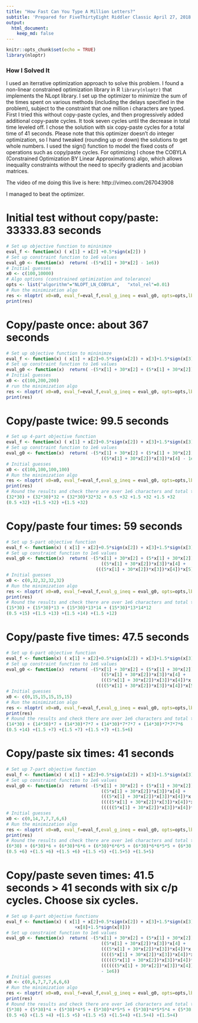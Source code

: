 ```yaml
---
title: "How Fast Can You Type A Million Letters?"
subtitle: 'Prepared for FiveThirtyEight Riddler Classic April 27, 2018'
output:
  html_document:
    keep_md: false
---
```


```r
knitr::opts_chunk$set(echo = TRUE)
library(nloptr)
```

### How I Solved It
I used an iterrative optimization approach to solve this problem.  I found a non-linear constrained optimization library in R `library(nloptr)` that implements the NLopt library. I set up the optimizer to minimize the sum of the times spent on various methods (including the delays specified in the problem), subject to the constraint that one million i characters are typed.  First I tried this without copy-paste cycles, and then progressively added additional copy-paste cycles.  It took seven cycles until the decrease in total time leveled off.  I chose the solution with six copy-paste cycles for a total time of 41 seconds.   Please note that this optimizer doesn't do integer optimization, so I hand tweaked (rounding up or down) the solutions to get whole numbers.  I used the sign() function to model the fixed costs of operations such as copy/paste cycles. For optimizing I chose the COBYLA (Constrained Optimization BY Linear Approximations) algo, which allows inequality constraints without the need to specify gradients and jacobian matrices.



The video of me doing this live is here: http://vimeo.com/267043908

I managed to beat the optimizer.

# Initial test without copy/paste: 33333.83 seconds
```r
# Set up objective function to mininimze
eval_f <- function(x) ( x[1] + x[2] +0.5*sign(x[2]) )
# Set up constraint function to 1e6 values
eval_g0 <- function(x)  return( -(5*x[1] + 30*x[2] - 1e6))
# Initial guesses
x0 <- c(100,10000)
# Algo options (constrained optimization and tolerance)
opts <- list("algorithm"="NLOPT_LN_COBYLA",   "xtol_rel"=0.01)
# Run the minimization algo
res <- nloptr( x0=x0, eval_f=eval_f,eval_g_ineq = eval_g0, opts=opts,lb=c(0,0))
print(res)
```

# Copy/paste once: about 367 seconds
```r
# Set up objective function to mininimze
eval_f <- function(x) ( x[1] + x[2]+0.5*sign(x[2]) + x[3]+1.5*sign(x[3]) )
# Set up constraint function to 1e6 values
eval_g0 <- function(x)  return( -(5*x[1] + 30*x[2] + (5*x[1] + 30*x[2])*x[3] - 1e6))
# Initial guesses
x0 <- c(100,200,200)
# run the minimization algo
res <- nloptr( x0=x0, eval_f=eval_f,eval_g_ineq = eval_g0, opts=opts,lb=c(0,0,0))
print(res)
```

# Copy/paste twice: 99.5 seconds
```r
# Set up 4-part objective function
eval_f <- function(x) ( x[1] + x[2]+0.5*sign(x[2]) + x[3]+1.5*sign(x[3]) + x[4]+1.5*sign(x[4]) )
# Set up constraint function to 1e6 values
eval_g0 <- function(x)  return( -(5*x[1] + 30*x[2] + (5*x[1] + 30*x[2])*x[3] + 
                                    ((5*x[1] + 30*x[2])*x[3])*x[4] - 1e6))
# Initial guesses
x0 <- c(100,100,100,100)
# Run the minimization algo
res <- nloptr( x0=x0, eval_f=eval_f,eval_g_ineq = eval_g0, opts=opts,lb=c(0,0,0,0))
print(res)
# Round the results and check there are over 1e6 characters and total time
(32*30) + (32*30)*32 + (32*30)*32*32 + 0.5 +32 +1.5 +32 +1.5 +32
(0.5 +32) +(1.5 +32) +(1.5 +32)
```

# Copy/paste four times: 59 seconds
```r
# Set up 5-part objective function
eval_f <- function(x) ( x[1] + x[2]+0.5*sign(x[2]) + x[3]+1.5*sign(x[3]) + x[4]+1.5*sign(x[4]) + x[5]+1.5*sign(x[5]) )
# Set up constraint function to 1e6 values
eval_g0 <- function(x)  return( -(5*x[1] + 30*x[2] + (5*x[1] + 30*x[2])*x[3] + 
                                    ((5*x[1] + 30*x[2])*x[3])*x[4] +
                                  (((5*x[1] + 30*x[2])*x[3])*x[4])*x[5] - 1e6))
# Initial guesses
x0 <- c(0,32,32,32,32)
# Run the minimization algo
res <- nloptr( x0=x0, eval_f=eval_f,eval_g_ineq = eval_g0, opts=opts,lb=c(0,0,0,0,0))
print(res)
# Round the results and check there are over 1e6 characters and total time
(15*30) + (15*30)*13 + (15*30)*13*14 + (15*30)*13*14*12
(0.5 +15) +(1.5 +13) +(1.5 +14) +(1.5 +12)
```


# Copy/paste five times: 47.5 seconds
```r
# Set up 6-part objective function
eval_f <- function(x) ( x[1] + x[2]+0.5*sign(x[2]) + x[3]+1.5*sign(x[3]) + x[4]+1.5*sign(x[4]) +  x[5]+1.5*sign(x[5]) +x[6]+1.5*sign(x[6]))
# Set up constraint function to 1e6 values
eval_g0 <- function(x)  return( -(5*x[1] + 30*x[2] + (5*x[1] + 30*x[2])*x[3] + 
                                    ((5*x[1] + 30*x[2])*x[3])*x[4] +
                                    (((5*x[1] + 30*x[2])*x[3])*x[4])*x[5] +
                                  ((((5*x[1] + 30*x[2])*x[3])*x[4])*x[5])*x[6]- 1e6))
# Initial guesses
x0 <- c(0,15,15,15,15,15)
# Run the minimization algo
res <- nloptr( x0=x0, eval_f=eval_f,eval_g_ineq = eval_g0, opts=opts,lb=c(0,0,0,0,0,0))
print(res)
# Round the results and check there are over 1e6 characters and total time
(14*30) + (14*30)*7 + (14*30)*7*7 + (14*30)*7*7*7 + (14*30)*7*7*7*6
(0.5 +14) +(1.5 +7) +(1.5 +7) +(1.5 +7) +(1.5+6)
```



# Copy/paste six times: 41 seconds
```r
# Set up 7-part objective function
eval_f <- function(x) ( x[1] + x[2]+0.5*sign(x[2]) + x[3]+1.5*sign(x[3]) + x[4]+1.5*sign(x[4]) + x[5]+1.5*sign(x[5]) +x[6]+1.5*sign(x[6]) +x[7]+1.5*sign(x[7]))
# Set up constraint function to 1e6 values
eval_g0 <- function(x)  return( -(5*x[1] + 30*x[2] + (5*x[1] + 30*x[2])*x[3] + 
                                    ((5*x[1] + 30*x[2])*x[3])*x[4] +
                                    (((5*x[1] + 30*x[2])*x[3])*x[4])*x[5] +
                                    ((((5*x[1] + 30*x[2])*x[3])*x[4])*x[5])*x[6] +
                                    (((((5*x[1] + 30*x[2])*x[3])*x[4])*x[5])*x[6])*x[7] - 1e6))
# Initial guesses
x0 <- c(0,14,7,7,7,6,6)
# Run the minimization algo
res <- nloptr( x0=x0, eval_f=eval_f,eval_g_ineq = eval_g0, opts=opts,lb=c(0,0,0,0,0,0,0))
print(res)
# Round the results and check there are over 1e6 characters and total time
(6*30) + (6*30)*6 + (6*30)*6*6 + (6*30)*6*6*5 + (6*30)*6*6*5*5 + (6*30)*6*6*5*5*5
(0.5 +6) +(1.5 +6) +(1.5 +6) +(1.5 +5) +(1.5+5) +(1.5+5)
```


# Copy/paste seven times: 41.5 seconds > 41 seconds with six c/p cycles. Choose six cycles.
```r
# Set up 8-part objective functionv
eval_f <- function(x) ( x[1] + x[2]+0.5*sign(x[2]) + x[3]+1.5*sign(x[3]) + x[4]+1.5*sign(x[4]) + x[5]+1.5*sign(x[5]) +x[6]+1.5*sign(x[6]) +x[7]+1.5*sign(x[7]) +
                          +x[8]+1.5*sign(x[8]))
# Set up constraint function to 1e6 values
eval_g0 <- function(x)  return( -(5*x[1] + 30*x[2] + (5*x[1] + 30*x[2])*x[3] + 
                                    ((5*x[1] + 30*x[2])*x[3])*x[4] +
                                    (((5*x[1] + 30*x[2])*x[3])*x[4])*x[5] +
                                    ((((5*x[1] + 30*x[2])*x[3])*x[4])*x[5])*x[6] +
                                    (((((5*x[1] + 30*x[2])*x[3])*x[4])*x[5])*x[6])*x[7] +
                                    ((((((5*x[1] + 30*x[2])*x[3])*x[4])*x[5])*x[6])*x[7])*x[8]
                                    - 1e6))
# Initial guesses
x0 <- c(0,6,7,7,7,6,6,6)
# Run the minimization algo
res <- nloptr( x0=x0, eval_f=eval_f,eval_g_ineq = eval_g0, opts=opts,lb=c(0,0,0,0,0,0,0,0))
print(res)
# Round the results and check there are over 1e6 characters and total time
(5*30) + (5*30)*4 + (5*30)*4*5 + (5*30)*4*5*5 + (5*30)*4*5*5*4 + (5*30)*4*5*5*4*4 +(5*30)*4*5*5*4*4*3
(0.5 +6) +(1.5 +4) +(1.5 +5) +(1.5 +5) +(1.5+4) +(1.5+4) +(1.5+4)
```